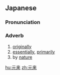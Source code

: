 ==Japanese==
{{ja-kanjitab|がん|らい|yomi=o}}

===Pronunciation===
{{ja-pron|がんらい|yomi=goon}}

===Adverb===
{{ja-pos|adverb|がんらい|kyu=元來}}

# [[originally]]
# [[essentially]], [[primarily]]
# by [[nature]]

[[hu:元来]]
[[zh:元来]]